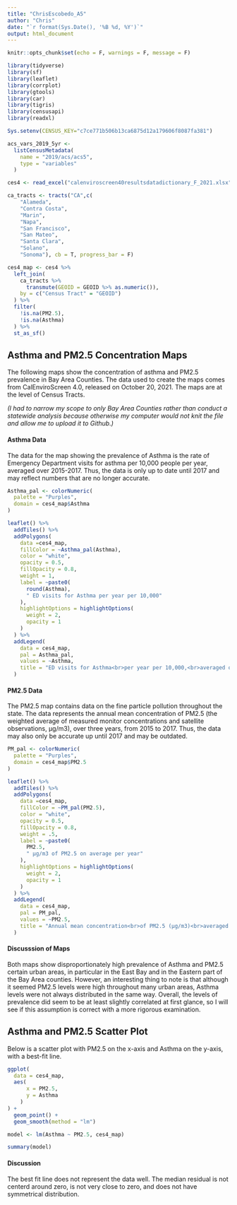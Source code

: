 ```yaml
---
title: "ChrisEscobedo_A5"
author: "Chris"
date: "`r format(Sys.Date(), '%B %d, %Y')`"
output: html_document
---
```


```r
knitr::opts_chunk$set(echo = F, warnings = F, message = F)
```

```r
library(tidyverse)
library(sf)
library(leaflet)
library(corrplot)
library(gtools)
library(car)
library(tigris)
library(censusapi)
library(readxl)

Sys.setenv(CENSUS_KEY="c7ce771b506b13ca6875d12a179606f8087fa381")

acs_vars_2019_5yr <-
  listCensusMetadata(
    name = "2019/acs/acs5",
    type = "variables"
  )
```


```r
ces4 <- read_excel("calenviroscreen40resultsdatadictionary_F_2021.xlsx")

ca_tracts <- tracts("CA",c(
    "Alameda",
    "Contra Costa",
    "Marin",
    "Napa",
    "San Francisco",
    "San Mateo",
    "Santa Clara",
    "Solano",
    "Sonoma"), cb = T, progress_bar = F)

ces4_map <- ces4 %>% 
  left_join(
    ca_tracts %>% 
      transmute(GEOID = GEOID %>% as.numeric()),
    by = c("Census Tract" = "GEOID") 
  ) %>% 
  filter(
    !is.na(PM2.5), 
    !is.na(Asthma)
  ) %>% 
  st_as_sf()

```
## Asthma and PM2.5 Concentration Maps

The following maps show the concentration of asthma and PM2.5 prevalence in Bay Area Counties. The data used to create the maps comes from CalEnviroScreen 4.0, released on October 20, 2021. The maps are at the level of Census Tracts.

*(I had to narrow my scope to only Bay Area Counties rather than conduct a statewide analysis because otherwise my computer would not knit the file and allow me to upload it to Github.)*

#### Asthma Data
The data for the map showing the prevalence of Asthma is the rate of Emergency Department visits for asthma per 10,000 people per year, averaged over 2015-2017. Thus, the data is only up to date until 2017 and may reflect numbers that are no longer accurate. 

```r
Asthma_pal <- colorNumeric(
  palette = "Purples",
  domain = ces4_map$Asthma
)

leaflet() %>%
  addTiles() %>% 
  addPolygons(
    data =ces4_map,
    fillColor = ~Asthma_pal(Asthma),
    color = "white",
    opacity = 0.5,
    fillOpacity = 0.8,
    weight = 1,
    label = ~paste0(
      round(Asthma), 
      " ED visits for Asthma per year per 10,000"
    ),
    highlightOptions = highlightOptions(
      weight = 2,
      opacity = 1
    )
  ) %>% 
  addLegend(
    data = ces4_map,
    pal = Asthma_pal,
    values = ~Asthma,
    title = "ED visits for Asthma<br>per year per 10,000,<br>averaged over 2015-2017"
  )
```
#### PM2.5 Data
The PM2.5 map contains data on the fine particle pollution throughout the state. The data represents the annual mean concentration of PM2.5 (the weighted average of measured monitor concentrations and satellite observations, µg/m3), over three years, from 2015 to 2017. Thus, the data may also only be accurate up until 2017 and may be outdated. 

```r
PM_pal <- colorNumeric(
  palette = "Purples",
  domain = ces4_map$PM2.5
)

leaflet() %>%
  addTiles() %>% 
  addPolygons(
    data =ces4_map,
    fillColor = ~PM_pal(PM2.5),
    color = "white",
    opacity = 0.5,
    fillOpacity = 0.8,
    weight = .5,
    label = ~paste0(
      PM2.5, 
      " µg/m3 of PM2.5 on average per year"
    ),
    highlightOptions = highlightOptions(
      weight = 2,
      opacity = 1
    )
  ) %>% 
  addLegend(
    data = ces4_map,
    pal = PM_pal,
    values = ~PM2.5,
    title = "Annual mean concentration<br>of PM2.5 (µg/m3)<br>averaged over 2015-2017"
  )
```
#### Discusssion of Maps
Both maps show disproportionately high prevalence of Asthma and PM2.5 certain urban areas, in particular in the East Bay and in the Eastern part of the Bay Area counties. However, an interesting thing to note is that although it seemed PM2.5 levels were high throughout many urban areas, Asthma levels were not always distributed in the same way. Overall, the levels of prevalence did seem to be at least slightly correlated at first glance, so I will see if this assumption is correct with a more rigorous examination.

## Asthma and PM2.5 Scatter Plot
Below is a scatter plot with PM2.5 on the x-axis and Asthma on the y-axis, with a best-fit line.

```r
ggplot(
  data = ces4_map,
  aes(
      x = PM2.5,
      y = Asthma
    )
) +
  geom_point() +
  geom_smooth(method = "lm")

model <- lm(Asthma ~ PM2.5, ces4_map)

summary(model)
```
#### Discussion
The best fit line does not represent the data well. The median residual is not centerd around zero, is not very close to zero, and does not have symmetrical distribution. 








